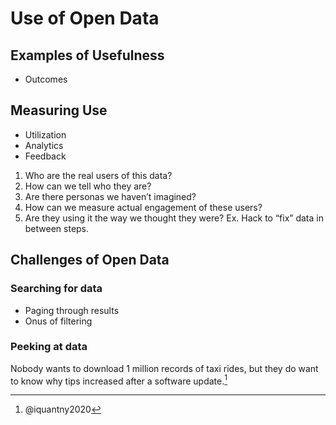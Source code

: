 # Use of Open Data {#use}

## Examples of Usefulness

* Outcomes

## Measuring Use

* Utilization
* Analytics
* Feedback

1. Who are the real users of this data? 
2. How can we tell who they are? 
3. Are there personas we haven't imagined?
4. How can we measure actual engagement of these users? 
5. Are they using it the way we thought they were? Ex. Hack to "fix" data in between steps.

## Challenges of Open Data

### Searching for data

* Paging through results
* Onus of filtering

### Peeking at data

Nobody wants to download 1 million records of taxi rides, but they do want to know why tips increased after a software update.^[@iquantny2020]
